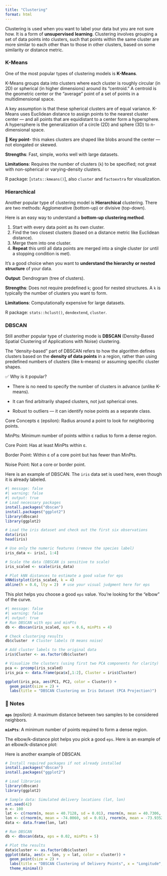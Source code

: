 ```yaml
---
title: "Clustering"
format: html
---
```


Clustering is used when you want to label your data but you are not sure how. It is a form of **unsupervised** **learning**. Clustering involves grouping a set of data points into clusters, such that points within the same cluster are more similar to each other than to those in other clusters, based on some similarity or distance metric.

### **K-Means**

One of the most popular types of clustering models is **K-Means**.

K-Means groups data into clusters where each cluster is roughly circular (in 2D) or spherical (in higher dimensions) around its "centroid." A centroid is the geometric center or the "average" point of a set of points in a multidimensional space.

A key assumption is that these spherical clusters are of equal variance. K-Means uses Euclidean distance to assign points to the nearest cluster center — and all points that are equidistant to a center form a hypersphere. A hypersphere is the generalization of a circle (2D) and sphere (3D) to n-dimensional space.

📌 **Key point**- this makes clusters are shaped like blobs around the center — not elongated or skewed.

**Strengths**: Fast, simple, works well with large datasets.

**Limitations**: Requires the number of clusters (`k`) to be specified; not great with non-spherical or varying-density clusters.

R package: \[`stats::kmeans()`\], also `cluster` and `factoextra` for visualization.

### **Hierarchical**

Another popular type of clustering model is **Hierarchical** clustering. There are two methods: Agglomerative (bottom-up) or divisive (top-down).

Here is an easy way to understand a **bottom-up clustering method**.

1.  Start with every data point as its own cluster.
2.  Find the two closest clusters (based on a distance metric like Euclidean distance).
3.  Merge them into one cluster.
4.  **Repeat** this until all data points are merged into a single cluster (or until a stopping condition is met).

It’s a good choice when you want to **understand the hierarchy or nested structure** of your data.

**Output**: Dendrogram (tree of clusters).

**Strengths**: Does not require predefined `k`; good for nested structures. A `k` is typically the number of clusters you want to form.

**Limitations**: Computationally expensive for large datasets.

R package: `stats::hclust()`, `dendextend`, `cluster`.

### **DBSCAN**

Still another popular type of clustering mode is **DBSCAN** (Density-Based Spatial Clustering of Applications with Noise) clustering.

The "density-based" part of DBSCAN refers to how the algorithm defines clusters based on the **density of data points** in a region, rather than using predefined numbers of clusters (like k-means) or assuming specific cluster shapes.

✅ Why is it popular?

-   There is no need to specify the number of clusters in advance (unlike K-means).

-   It can find arbitrarily shaped clusters, not just spherical ones.

-   Robust to outliers — it can identify noise points as a separate class.

Core Concepts ε (epsilon): Radius around a point to look for neighboring points.

MinPts: Minimum number of points within ε radius to form a dense region.

Core Point: Has at least MinPts within ε.

Border Point: Within ε of a core point but has fewer than MinPts.

Noise Point: Not a core or border point.

Here is an example of DBSCAN. The `iris` data set is used here, even though it is already labeled.

```r
#| message: false
#| warning: false
#| output: true
# Load necessary packages
install.packages("dbscan")
install.packages("ggplot2")
library(dbscan)
library(ggplot2)

# Load the iris dataset and check out the first six observations
data(iris)
head(iris)

# Use only the numeric features (remove the species label)
iris_data <- iris[, 1:4]

# Scale the data (DBSCAN is sensitive to scale)
iris_scaled <- scale(iris_data)

# Plot kNN distances to estimate a good value for eps
kNNdistplot(iris_scaled, k = 4)
abline(h = 0.6, lty = 2)  # use your visual judgment here for eps

```

This plot helps you choose a good `eps` value. You're looking for the "elbow" of the curve.

```r
#| message: false
#| warning: false
#| output: true
# Run DBSCAN with eps and minPts
db <- dbscan(iris_scaled, eps = 0.6, minPts = 4)

# Check clustering results
db$cluster  # Cluster labels (0 means noise)

# Add cluster labels to the original data
iris$Cluster <- as.factor(db$cluster)

# Visualize the clusters (using first two PCA components for clarity)
pca <- prcomp(iris_scaled)
iris_pca <- data.frame(pca$x[,1:2], Cluster = iris$Cluster)

ggplot(iris_pca, aes(PC1, PC2, color = Cluster)) +
  geom_point(size = 2) +
  labs(title = "DBSCAN Clustering on Iris Dataset (PCA Projection)")
```

### 📝 Notes

**`eps`** (epsilon): A maximum distance between two samples to be considered neighbors.

**`minPts`**: A minimum number of points required to form a dense region.

The elbow/k-distance plot helps you pick a good `eps`. Here is an example of an elbow/k-distance plot:

Here is another example of DBSCAN.

```r
# Install required packages if not already installed
install.packages("dbscan")
install.packages("ggplot2")

# Load libraries
library(dbscan)
library(ggplot2)

# Sample data: Simulated delivery locations (lat, lon)
set.seed(42)
n <- 100
lat <- c(rnorm(n, mean = 40.7128, sd = 0.01), rnorm(n, mean = 40.7306, sd = 0.01))
lon <- c(rnorm(n, mean = -74.0060, sd = 0.01), rnorm(n, mean = -73.9352, sd = 0.01))
data <- data.frame(lon, lat)

# Run DBSCAN
db <- dbscan(data, eps = 0.02, minPts = 5)

# Plot the results
data$cluster <- as.factor(db$cluster)
ggplot(data, aes(x = lon, y = lat, color = cluster)) +
  geom_point(size = 2) +
  labs(title = "DBSCAN Clustering of Delivery Points", x = "Longitude", y = "Latitude") +
  theme_minimal()

```
